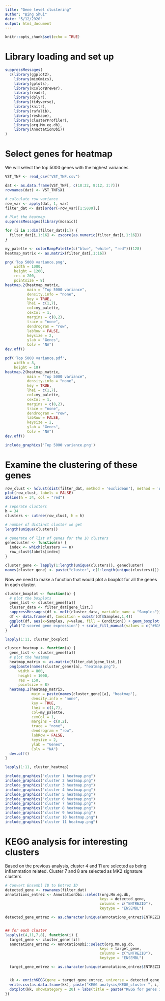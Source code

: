 ```yaml
---
title: "Gene level clustering"
author: "Bing Shui"
date: "5/12/2020"
output: html_document
---
```


```r
knitr::opts_chunk$set(echo = TRUE)
```

# Library loading and set up
```r
suppressMessages(
  c(library(ggplot2),
    library(mixOmics),
    library(gplots),
    library(RColorBrewer),
    library(readr),
    library(dplyr),
    library(tidyverse),
    library(knitr),
    library(rafalib),
    library(reshape),
    library(clusterProfiler),
    library(org.Mm.eg.db),
    library(AnnotationDbi))
)
```

# Select genes for heatmap
We will select the top 5000 genes with the highest variances.
```r
VST_TNF <- read_csv("VST_TNF.csv")

dat <- as.data.frame(VST_TNF[, c(18:22, 8:12, 2:7)])
rownames(dat) <- VST_TNF$X1
```

```r
# calculate row variance
row_var <- apply(dat, 1, var)
filter_dat <- dat[order(-row_var)[1:5000],]

# Plot the heatmap
suppressMessages(library(mosaic))

for (i in 1:dim(filter_dat)[1]) {
  filter_dat[i,1:16] <- zscore(as.numeric(filter_dat[i,1:16]))
}

my_palette <- colorRampPalette(c("blue", "white", "red"))(128)
heatmap_matrix <- as.matrix(filter_dat[,1:16])

png('Top 5000 variance.png',
    width = 1000,
    height = 1200,
    res = 200,
    pointsize = 8)
heatmap.2(heatmap_matrix,
          main = "Top 5000 variance",
          density.info = "none",
          key = TRUE,
          lhei = c(1,7),
          col=my_palette,
          cexCol = 1,
          margins = c(8,2),
          trace = "none",
          dendrogram = "row",
          labRow = FALSE,
          keysize = 2,
          ylab = "Genes",
          Colv = "NA")
dev.off()

pdf('Top 5000 variance.pdf',
    width = 8,
    height = 10)
heatmap.2(heatmap_matrix,
          main = "Top 5000 variance",
          density.info = "none",
          key = TRUE,
          lhei = c(1,7),
          col=my_palette,
          cexCol = 1,
          margins = c(8,2),
          trace = "none",
          dendrogram = "row",
          labRow = FALSE,
          keysize = 2,
          ylab = "Genes",
          Colv = "NA")
dev.off()

include_graphics('Top 5000 variance.png')

```

# Examine the clustering of these genes
```r
row_clust <- hclust(dist(filter_dat, method = 'euclidean'), method = 'ward.D2')
plot(row_clust, labels = FALSE)
abline(h = 34, col = "red")
```

```r
# seperate clusters
h = 34
clusters <- cutree(row_clust, h = h)

# number of distinct cluster we get 
length(unique(clusters))

# generate of list of genes for the 10 clusters
genecluster <- function(n) {
  index <- which(clusters == n)
  row_clust$labels[index]
}

cluster_gene <- lapply(1:length(unique(clusters)), genecluster)
names(cluster_gene) <- paste("cluster", c(1:length(unique(clusters))))

```

Now we need to make a function that would plot a boxplot for all the genes in each cluster.
```r
cluster_boxplot <- function(a) {
  # plot the boxplots
  gene_list <- cluster_gene[[a]]
  cluster_data <- filter_dat[gene_list,]
  suppressMessages(df <- melt(cluster_data, variable_name = "Samples"))
  df <- data.frame(df, Condition = substr(df$Samples,1,4))
  ggplot(df, aes(x=Samples, y=value, fill = Condition)) + geom_boxplot() + xlab("") + 
  ylab("Z-scored gene expression") + scale_fill_manual(values = c("#619CFF", "#F564E3", "#E69F00")) + theme(axis.text.x = element_text(angle = 90, hjust = 1)) + ggtitle(names(cluster_gene)[a])
}

lapply(1:11, cluster_boxplot)
```

```r
cluster_heatmap <- function(a) {
  gene_list <- cluster_gene[[a]]
  # plot the heatmap
  heatmap_matrix <- as.matrix(filter_dat[gene_list,])
  png(paste(names(cluster_gene)[a], "heatmap.png"),
      width = 800,
      height = 1000,
      res = 150,
      pointsize = 8)
  heatmap.2(heatmap_matrix,
            main = paste(names(cluster_gene)[a], "heatmap"),
            density.info = "none",
            key = TRUE,
            lhei = c(1,7),
            col=my_palette,
            cexCol = 1,
            margins = c(8,2),
            trace = "none",
            dendrogram = "row",
            labRow = FALSE,
            keysize = 2,
            ylab = "Genes",
            Colv = "NA")
  dev.off()
}

lapply(1:11, cluster_heatmap)

include_graphics("cluster 1 heatmap.png")
include_graphics("cluster 2 heatmap.png")
include_graphics("cluster 3 heatmap.png")
include_graphics("cluster 4 heatmap.png")
include_graphics("cluster 5 heatmap.png")
include_graphics("cluster 6 heatmap.png")
include_graphics("cluster 7 heatmap.png")
include_graphics("cluster 8 heatmap.png")
include_graphics("cluster 9 heatmap.png")
include_graphics("cluster 10 heatmap.png")
include_graphics("cluster 11 heatmap.png")

```


# KEGG analysis for interesting clusters
Based on the previous analysis, cluster 4 and 11 are selected as being inflammation related. Cluster 7 and 8 are selected as MK2 signature clusters. 

```r
# Convert Ensembl ID to Entrez ID
detected_gene <- rownames(filter_dat)
annotations_entrez <- AnnotationDbi::select(org.Mm.eg.db,
                                           keys = detected_gene,
                                           columns = c("ENTREZID"),
                                           keytype = "ENSEMBL")

detected_gene_entrez <- as.character(unique(annotations_entrez$ENTREZID[!is.na(annotations_entrez$ENTREZID)]))


## for each cluster
lapply(c(4,11,7,8), function(i) {
  target_gene <- cluster_gene[[i]]
  annotations_entrez <- AnnotationDbi::select(org.Mm.eg.db,
                                           keys = target_gene,
                                           columns = c("ENTREZID"),
                                           keytype = "ENSEMBL")

  target_gene_entrez <- as.character(unique(annotations_entrez$ENTREZID[!is.na(annotations_entrez$ENTREZID)]))


  kk <- enrichKEGG(gene = target_gene_entrez, universe = detected_gene_entrez, organism = 'mmu')
  write.csv(as.data.frame(kk), paste("KEGG analysis/KEGG_cluster ", i, ".csv", sep = ""))
  dotplot(kk, showCategory = 20) + labs(title = paste("KEGG for genes in", names(cluster_gene)[i]))
})

```




